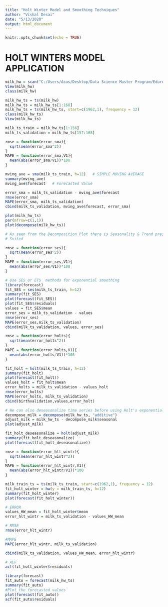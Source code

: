 ---
title: "Holt Winter Model and Smoothing Techniques"
author: "Vishal Desai"
date: "5/13/2020"
output: html_document
---

```{r setup, include=FALSE}
knitr::opts_chunk$set(echo = TRUE)
```

# HOLT WINTERS MODEL APPLICATION

```{r HW - IMPORT DATASET}

milk_hw = scan("C:/Users/Asus/Desktop/Data Science Master Program/Edureka_Studies/R Certification/009 TIME SERIES/prod_milk_txt.txt")
View(milk_hw)
class(milk_hw)
```

```{r HW - CONVERT DATA TO TIME SERIES FORMAT}

milk_hw_ts = ts(milk_hw)
milk_hw_ts = milk_hw_ts[1:168]
milk_hw_ts = ts(milk_hw_ts, start=c(1962,1), frequency = 12)
class(milk_hw_ts)
View(milk_hw_ts)

```

```{r HW - DATA PARTITION}

milk_ts_train = milk_hw_ts[1:156]
milk_ts_validation = milk_hw_ts[157:168]

```

```{r SMA = DEFINE RMSE & MAPE FUNCTION}

rmse = function(error_sma){
  sqrt(mean(error_sma^2))
}
MAPE = function(error_sma,V1){
  mean(abs(error_sma/V1))*100  
}

```

```{r APPLY SIMPLE MOVING AVERAGE}

mving_ave = sma(milk_ts_train, h=12)   # SIMPLE MOVING AVERAGE
summary(mving_ave)
mving_ave$forecast   # Forecasted Value

error_sma = milk_ts_validation - mving_ave$forecast
rmse(error_sma)
MAPE(error_sma, milk_ts_validation)
cbind(milk_ts_validation, mving_ave$forecast, error_sma)

```


```{r EXPONENTIAL SMOOTHING MODELS}

plot(milk_hw_ts)
par(mfrow=c(1,1))
plot(decompose(milk_hw_ts))

# As seen from the Decomposition Plot there is Seasonality & Trend present in our data so MOVING AVERAGE may not be best
# Suited
```

```{r SES = DEFINE RMSE & MAPE FUNCTION}

rmse = function(error_ses){
  sqrt(mean(error_ses^2))
}
MAPE = function(error_ses,V1){
  mean(abs(error_ses/V1))*100  
}

```

```{r SIMPLE EXPONENTIAL SMOOTHING}

# Use SES or ETS  methods for exponential smoothing
library(forecast)
fit_SES = ses(milk_ts_train, h=12)
summary(fit_SES)
plot(forecast(fit_SES))
plot(fit_SES$residuals)
values = fit_SES$mean
error_ses = milk_ts_validation - values
rmse(error_ses)
MAPE(error_ses,milk_ts_validation)
cbind(milk_ts_validation, values, error_ses)

```


```{r HOLTS = DEFINE RMSE & MAPE FUNCTION}

rmse = function(error_holts){
  sqrt(mean(error_holts^2))
}
MAPE = function(error_holts,V1){
  mean(abs(error_holts/V1))*100  
}

```


```{r HOLT's EXPONENTIAL SMOOTHING}

fit_holt = holt(milk_ts_train, h=12)
summary(fit_holt)
plot(forecast(fit_holt))
values_holt = fit_holt$mean
error_holts = milk_ts_validation - values_holt
rmse(error_holts)
MAPE(error_holts, milk_ts_validation)
cbind(birthvalidation,values,error_holt)

```

```{r DESEASONALIZE TIME SERIES}

# We can also deseasonalize time series before using Holt's exponential smoothing
decompose_milk = decompose(milk_hw_ts, "additive")
adjust_milk = milk_hw_ts - decompose_milk$seasonal
plot(adjust_milk)

fit_holt_deseasonalize = holt(adjust_milk)
summary(fit_holt_deseasonalize)
plot(forecast(fit_holt_deseasonalize))

```

```{r HOLT WINTERS = DEFINE RMSE & MAPE FUNCTION}

rmse = function(error_hlt_wintr){
  sqrt(mean(error_hlt_wintr^2))
}
MAPE = function(error_hlt_wintr,V1){
  mean(abs(error_hlt_wintr/V1))*100  
}

```

```{r HW - APPLY HOLT WINTERS EXPONENTIAL SMOOTHING METHOD}

milk_train_ts = ts(milk_ts_train, start=c(1962,1), frequency = 12)
fit_holt_winter = hw(y = milk_train_ts, h=12)
summary(fit_holt_winter)
plot(forecast(fit_holt_winter))

# ERROR
values_HW_mean = fit_holt_winter$mean
error_hlt_wintr = milk_ts_validation - values_HW_mean

# RMSE
rmse(error_hlt_wintr)

#MAPE
MAPE(error_hlt_wintr, milk_ts_validation)

cbind(milk_ts_validation, values_HW_mean, error_hlt_wintr)

# ACF
acf(fit_holt_winter$residuals)

```

```{r FIT AUTOMATED FORECASTING METHODS}

library(forecast)
fit_auto = forecast(milk_hw_ts)
summary(fit_auto)
#Plot the forecasted values
plot(forecast(fit_auto))
acf(fit_auto$residuals)

```
